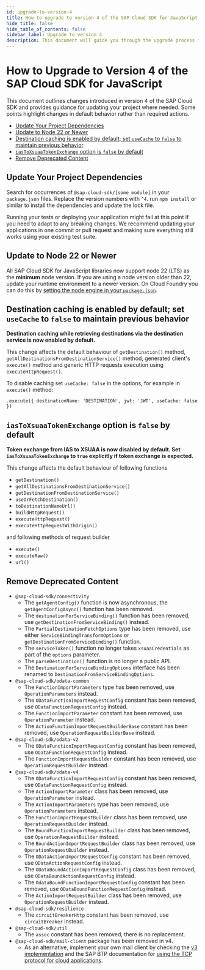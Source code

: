 ```yaml
---
id: upgrade-to-version-4
title: How to upgrade to version 4 of the SAP Cloud SDK for JavaScript
hide_title: false
hide_table_of_contents: false
sidebar_label: Upgrade to version 4
description: This document will guide you through the upgrade process from version 3 to 4.
---
```


# How to Upgrade to Version 4 of the SAP Cloud SDK for JavaScript <!-- omit from toc -->

This document outlines changes introduced in version 4 of the SAP Cloud SDK and provides guidance for updating your project where needed.
Some points highlight changes in default behavior rather than required actions.

- [Update Your Project Dependencies](#update-your-project-dependencies)
- [Update to Node 22 or Newer](#update-to-node-22-or-newer)
- [Destination caching is enabled by default; set `useCache` to `false` to maintain previous behavior](#destination-caching-is-enabled-by-default-set-useCache-to-false-to-maintain-previous-behavior)
- [`iasToXsuaaTokenExchange` option is `false` by default](#iastoxsuaatokenexchange-option-is-false-by-default)
- [Remove Deprecated Content](#remove-deprecated-content)

## Update Your Project Dependencies

Search for occurrences of `@sap-cloud-sdk/[some module]` in your `package.json` files.
Replace the version numbers with `^4`.
run `npm install` or similar to install the dependencies and update the lock file.

Running your tests or deploying your application might fail at this point if you need to adapt to any breaking changes.
We recommend updating your applications in one commit or pull request and making sure everything still works using your existing test suite.

## Update to Node 22 or Newer

All SAP Cloud SDK for JavaScript libraries now support node 22 (LTS) as the **minimum** node version.
If you are using a node version older than 22, update your runtime environment to a newer version.
On Cloud Foundry you can do this by [setting the node engine in your `package.json`](https://docs.cloudfoundry.org/buildpacks/node/index.html#runtime).

## Destination caching is enabled by default; set `useCache` to `false` to maintain previous behavior

**Destination caching while retrieving destinations via the destination service is now enabled by default.**

This change affects the default behaviour of `getDestination()` method, `getAllDestinationsFromDestinationService()` method, generated client's `execute()` method and generic HTTP requests execution using `executeHttpRequest()`.

To disable caching set `useCache: false` in the options, for example in `execute()` method:

```TS
.execute({ destinationName: 'DESTINATION', jwt: 'JWT', useCache: false })
```

## `iasToXsuaaTokenExchange` option is `false` by default

**Token exchange from IAS to XSUAA is now disabled by default.
Set `iasToXsuaaTokenExchange` to `true` explicitly if token exchange is expected.**

This change affects the default behaviour of following functions

- `getDestination()`
- `getAllDestinationsFromDestinationService()`
- `getDestinationFromDestinationService()`
- `useOrFetchDestination()`
- `toDestinationNameUrl()`
- `buildHttpRequest()`
- `executeHttpRequest()`
- `executeHttpRequestWithOrigin()`

and following methods of request builder

- `execute()`
- `executeRaw()`
- `url()`

## Remove Deprecated Content

- `@sap-cloud-sdk/connectivity`
  - The `getAgentConfig()` function is now asynchronous, the `getAgentConfigAsync()` function has been removed.
  - The `destinationForServiceBinding()` function has been removed, use `getDestinationFromServiceBinding()` instead.
  - The `PartialDestinationFetchOptions` type has been removed, use either `ServiceBindingTransformOptions` or `getDestinationFromServiceBinding()` function.
  - The `serviceToken()` function no longer takes `xsuaaCredentials` as part of the `options` parameter.
  - The `parseDestination()` function is no longer a public API.
  - The `DestinationForServiceBindingOptions` interface has been renamed to `DestinationFromServiceBindingOptions`.
- `@sap-cloud-sdk/odata-common`
  - The `FunctionImportParameters` type has been removed, use `OperationParameters` instead.
  - The `ODataFunctionImportRequestConfig` constant has been removed, use `ODataFunctionRequestConfig` instead.
  - The `FunctionImportParameter` constant has been removed, use `OperationParameter` instead.
  - The `ActionFunctionImportRequestBuilderBase` constant has been removed, use `OperationRequestBuilderBase` instead.
- `@sap-cloud-sdk/odata-v2`
  - The `ODataFunctionImportRequestConfig` constant has been removed, use `ODataFunctionRequestConfig` instead.
  - The `FunctionImportRequestBuilder` constant has been removed, use `OperationRequestBuilder` instead.
- `@sap-cloud-sdk/odata-v4`
  - The `ODataFunctionImportRequestConfig` constant has been removed, use `ODataFunctionRequestConfig` instead.
  - The `ActionImportParameter` class has been removed, use `OperationParameter` instead.
  - The `ActionImportParameters` type has been removed, use `OperationParameters` instead.
  - The `FunctionImportRequestBuilder` class has been removed, use `OperationRequestBuilder` instead.
  - The `BoundFunctionImportRequestBuilder` class has been removed, use `OperationRequestBuilder` instead.
  - The `BoundActionImportRequestBuilder` class has been removed, use `OperationRequestBuilder` instead.
  - The `ODataActionImportRequestConfig` constant has been removed, use `ODataActionRequestConfig` instead.
  - The `ODataBoundActionImportRequestConfig` class has been removed, use `ODataBoundActionRequestConfig` instead.
  - The `OdataBoundFunctionImportRequestConfig` constant has been removed, use `ODataBoundFunctionRequestConfig` instead.
  - The `ActionImportRequestBuilder` class has been removed, use `OperationRequestBuilder` instead.
- `@sap-cloud-sdk/resilience`
  - The `circuitBreakerHttp` constant has been removed, use `circuitBreaker` instead.
- `@sap-cloud-sdk/util`
  - The `assoc` constant has been removed, there is no replacement.
- `@sap-cloud-sdk/mail-client` package has been removed in v4.
  - As an alternative, implement your own mail client by checking the [v3 implementation](https://github.com/SAP/cloud-sdk-js/blob/v3-main/packages/mail-client/src/mail-client.ts) and the SAP BTP documentation for [using the TCP protocol for cloud applications](https://help.sap.com/docs/connectivity/sap-btp-connectivity-cf/using-tcp-protocol-for-cloud-applications?locale=en-US).
